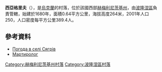 {{coord|50|7|2|N|27|22|40|E|scale:100000|display=title}}

'''西亞格里夫'''（{{lang-uk|Сягрів}}），是[[烏克蘭|烏克蘭]]的村落，位於該國西部[[赫梅利尼茨基州|赫梅利尼茨基州]]，由[[波隆涅區|波隆涅區]]負責管轄，始建於1680年，面積0.64平方公里，海拔高度264米，2001年人口250，人口密度每平方公里389.4人。

==參考資料==
* [http://weather.in.ua/ua/hmel'nickaja/25689 Погода в селі Сягрів]{{Wayback|url=http://weather.in.ua/ua/hmel'nickaja/25689 |date=20111220140243 }}
* [https://web.archive.org/web/20140310184645/http://memorialholodomors.org.ua/PDF/Khmelnytsky/%D0%9F%D0%BE%D0%BB%D0%BE%D0%BD%D1%81%D1%8C%D0%BA%D0%B8%D0%B9%20%D1%80%D0%B0%D0%B9%D0%BE%D0%BD.pdf Мартиролог]

{{DEFAULTSORT:Сягрів}}
[[Category:赫梅利尼茨基州村落|Category:赫梅利尼茨基州村落]]
[[Category:波隆涅區村落|Category:波隆涅區村落]]


{{Khmelnytskyi-geo-stub}}